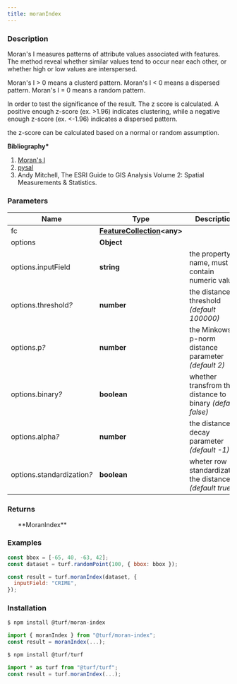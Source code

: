 ```yaml
---
title: moranIndex
---
```



### Description

Moran's I measures patterns of attribute values associated with features.
The method reveal whether similar values tend to occur near each other,
or whether high or low values are interspersed.

Moran's I > 0 means a clusterd pattern.
Moran's I \< 0 means a dispersed pattern.
Moran's I = 0 means a random pattern.

In order to test the significance of the result. The z score is calculated.
A positive enough z-score (ex. >1.96) indicates clustering,
while a negative enough z-score (ex. \<-1.96) indicates a dispersed pattern.

the z-score can be calculated based on a normal or random assumption.

**Bibliography\***

1. [Moran's I](https://en.wikipedia.org/wiki/Moran%27s_I)
1. [pysal](http://pysal.readthedocs.io/en/latest/index.html)
1. Andy Mitchell, The ESRI Guide to GIS Analysis Volume 2: Spatial Measurements & Statistics.

### Parameters

| Name                            | Type                                                                           | Description                                                |
| ------------------------------- | ------------------------------------------------------------------------------ | ---------------------------------------------------------- |
| fc                              | **[FeatureCollection](https://tools.ietf.org/html/rfc7946#section-3.3)\<any>** |                                                            |
| options                         | **Object**                                                                     |                                                            |
| options.inputField              | **string**                                                                     | the property name, must contain numeric values             |
| options.threshold<i>?</i>       | **number**                                                                     | the distance threshold _(default 100000)_                  |
| options.p<i>?</i>               | **number**                                                                     | the Minkowski p-norm distance parameter _(default 2)_      |
| options.binary<i>?</i>          | **boolean**                                                                    | whether transfrom the distance to binary _(default false)_ |
| options.alpha<i>?</i>           | **number**                                                                     | the distance decay parameter _(default -1)_                |
| options.standardization<i>?</i> | **boolean**                                                                    | wheter row standardization the distance _(default true)_   |

### Returns

<ul>**MoranIndex**</ul>

### Examples

```javascript
const bbox = [-65, 40, -63, 42];
const dataset = turf.randomPoint(100, { bbox: bbox });

const result = turf.moranIndex(dataset, {
  inputField: "CRIME",
});
```

### Installation

```javascript
$ npm install @turf/moran-index

import { moranIndex } from "@turf/moran-index";
const result = moranIndex(...);
```

```javascript
$ npm install @turf/turf

import * as turf from "@turf/turf";
const result = turf.moranIndex(...);
```

